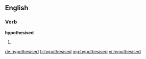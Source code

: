 ==English==

===Verb===
'''hypothesised'''

# {{past of|[[hypothesise]]}}

[[de:hypothesised]]
[[fr:hypothesised]]
[[mg:hypothesised]]
[[vi:hypothesised]]